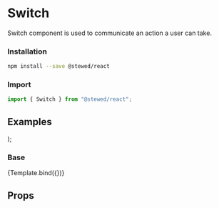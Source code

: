 
<Meta title="Components/Switch" component={Switch} />

# Switch

Switch component is used to communicate an action a user can take.

### Installation

```bash
npm install --save @stewed/react
```

### Import

```js
import { Switch } from "@stewed/react";
```

## Examples

  <Theme>
    <Switch {...args} />
  </Theme>
);

### Base

<Canvas>
  <Story
    name="Base"
    args={{
      disabled: false,
      checked: false,
      size: "md",
      skin: "primary",
      children: "Label",
    }}>
    {Template.bind({})}
  </Story>
</Canvas>

## Props

<ArgsTable of={Switch} />
